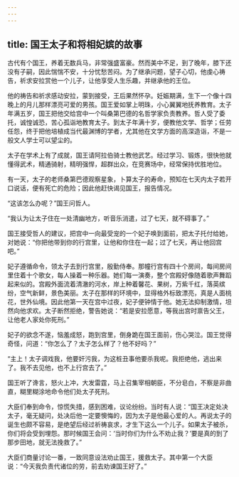 ```yaml
---
---
---
```

title: 国王太子和将相妃嫔的故事
---




古代有个国王，养着无数兵马，非常强盛富豪。然而美中不足，到了晚年，膝下还没有子嗣，因此惴惴不安，十分忧愁苦闷。为了继承问题，望子心切，他虔心祷告，祈求安拉赏他一个儿子，让他享受人生乐趣，并继承他的王位。

他的祷告和祈求感动安拉，蒙到接受，王后果然怀孕。妊娠期满，生下一个像十四晚上的月儿那样漂亮可爱的男孩。国王爱如掌上明珠，小心翼翼地抚养教育。太子年满五岁，国王把他交给宫中一个叫桑第巴德的名哲学家负责教养。哲人受了委托，诚惶诚恐，苦心孤诣地教育太子。到太子年满十岁，便教他文学、哲学；任劳任怨，终于把他培植成当代最渊博的学者，尤其他在文学方面的高深造诣，不是一般文人学士可以望尘的。

太子在学术上有了成就，国王请阿拉伯骑士教他武艺。经过学习、锻炼，很快他就懂得武术，精通骑射，精明强悍，超群出众，在竞赛场中，经常保持优胜地位。

有一天，太子的老师桑第巴德观察星象，卜算太子的寿命，预知在七天内太子若开口说话，便有死亡的危险；因此他赶快谒见国王，报告情况。

“这该怎么办呢？”国王问哲人。

“我认为让太子住在一处清幽地方，听音乐消遣，过了七天，就不碍事了。”

国王接受哲人的建议，把宫中一向最受宠的一个妃子唤到面前，把太子托付给她，对她说：“你把他带到你的行宫里，让他和你住在一起；过了七天，再让他回宫吧。”

妃子遵循命令，领太子去到行宫里，殷勤侍奉。那幢行宫有四十个房间，每间房间里住着十个歌女，每人操着一种乐器。她们每一演奏，整个宫殿好像随着歌声舞蹈起来似的。宫殿外面流着清澈的河水，岸上种着馨花、果树，万紫千红，落英缤纷，空气新鲜，景色美丽。太子在那样的环境中，显得格外标致漂亮，真是人面桃花，世外仙境。因此他第一天在宫中过夜，妃子便钟情于他。她无法抑制激情，坦然向他求欢。太子断然拒绝，警告她说：“若是安拉愿意，等我出宫时禀告父王，让他老人家处你死刑。”

妃子的欲念不遂，恼羞成怒，跑到宫里，倒身跪在国王面前，伤心哭泣。国王觉得奇怪，问道：“你怎么了？太子怎么样了？他不好吗？”

“主上！太子调戏我，他要奸污我，为这桩丑事他要杀我呢。我拒绝他，逃出来了。我不去见他，也不上行宫去了。”

国王听了谗言，怒火上冲，大发雷霆，马上召集宰相朝臣，不分皂白，不察是非曲直，糊里糊涂地命令他们处太子死刑。

大臣们奉到命令，惊慌失措，感到困难，议论纷纷。当时有人说：“国王决定处决太子，毫无疑问，处决后他一定要懊悔的，因为太子是他最心爱的人。再说太子的诞生也颇不容易，是绝望后经过祈祷哀求，才生下这么一个儿子。如果太子被杀，你们将会受到埋怨。那时候国王会问：‘当时你们为什么不劝止我？’要是真的到了那步田地，就无法挽救了。”

大臣们商量讨论一番，一致同意设法劝止国王，援救太子。其中第一个大臣说：“今天我负责代诸位的劳，前去劝谏国王好了。”